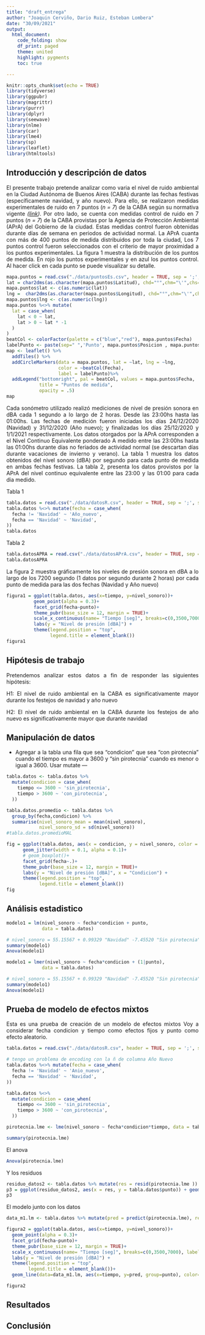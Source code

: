 ```yaml
---
title: "draft_entrega"
author: "Joaquin Cerviño, Dario Ruiz, Esteban Lombera"
date: "30/09/2021"
output:
  html_document:
    code_folding: show
    df_print: paged
    theme: united
    highlight: pygments
    toc: true

---
```


```r
knitr::opts_chunk$set(echo = TRUE)
library(tidyverse)
library(ggpubr)
library(magrittr)
library(purrr)
library(dplyr)
library(seewave)
library(nlme)
library(car)
library(lme4)
library(sp)
library(leaflet)
library(htmltools)
```

<style>
  body {
    text-align: justify
  }
</style>


## Introducción y descripción de datos

El presente trabajo pretende analizar como varia el nivel de ruido ambiental en la Ciudad Autónoma de Buenos Aires (CABA) durante las fechas festivas (específicamente navidad, y año nuevo). Para ello, se realizaron medidas experimentales de ruido en 7 puntos (*n = 7*) de la CABA según su normativa vigente *([link](https://www.argentina.gob.ar/normativa/provincial/ley-1540-123456789-0abc-defg-045-1000xvorpyel))*. Por otro lado, se cuenta con medidas control de ruido en 7 puntos (*n = 7*) de la CABA provistas por la Agencia de Protección Ambiental (APrA) del Gobierno de la ciudad. Estas medidas control fueron obtenidas durante días de semana en periodos de actividad normal. La APrA cuanta con más de 400 puntos de medida distribuidos por toda la ciudad, Los 7 puntos control fueron seleccionados con el criterio de mayor proximidad a los puntos experimentales.
La figura 1 muestra la distribución de los puntos de medida. En rojo los puntos experimentales y en azul los puntos control. Al hacer click en cada punto se puede visualizar su detalle.


```r
mapa.puntos = read.csv("./data/puntosEs.csv", header = TRUE, sep = ';', stringsAsFactors = TRUE)
lat = char2dms(as.character(mapa.puntos$Latitud), chd="°",chm="\'",chs="\"")
mapa.puntos$lat <- c(as.numeric(lat))
lng =  char2dms(as.character(mapa.puntos$Longitud), chd="°",chm="\'",chs="\"")
mapa.puntos$lng <- c(as.numeric(lng))
mapa.puntos %<>% mutate(
  lat = case_when(
    lat < 0 ~ lat,
    lat > 0 ~ lat * -1
  )
)
beatCol <- colorFactor(palette = c("blue","red"), mapa.puntos$Fecha)
labelPunto <- paste(sep=" ",'Punto', mapa.puntos$Posicion , mapa.puntos$Barrio...Comuna)
map <- leaflet() %>%
  addTiles() %>%
  addCircleMarkers(data = mapa.puntos, lat = ~lat, lng = ~lng,
                   color = ~beatCol(Fecha),
                   label = labelPunto)%>%
  addLegend("bottomright", pal = beatCol, values = mapa.puntos$Fecha,
            title = "Puntos de medida",
            opacity = .5)
map

```


Cada sonómetro utilizado realizó mediciones de nivel de presión sonora en dBA cada 1 segundo a lo largo de 2 horas. Desde las 23:00hs hasta las 01:00hs. Las fechas de medición fueron iniciadas los días 24/12/2020 (Navidad) y 31/12/2020 (Año nuevo); y finalizadas los días 25/12/2020 y 1/1/2021 respectivamente. Los datos otorgados por la APrA corresponden a el Nivel Continuo Equivalente ponderado A medido entre las 23:00hs hasta las 01:00hs durante días no feriados de actividad normal (se descartan días durante vacaciones de invierno y verano).
La tabla 1 muestra los datos obtenidos del nivel sonoro (dBA) por segundo para cada punto de medida en ambas fechas festivas. La tabla 2, presenta los datos provistos por la APrA del nivel continuo equivalente entre las 23:00 y las 01:00 para cada dia medido.



Tabla 1
```r
tabla.datos = read.csv("./data/datosR.csv", header = TRUE, sep = ';', stringsAsFactors = TRUE)
tabla.datos %<>% mutate(fecha = case_when(
  fecha != 'Navidad' ~ 'Año_nuevo',
  fecha == 'Navidad' ~ 'Navidad',
))
tabla.datos
```
Tabla 2
```r
tabla.datosAPRA = read.csv("./data/datosAPrA.csv", header = TRUE, sep = ';', stringsAsFactors = TRUE)
tabla.datosAPRA
```


La figura 2 muestra gráficamente los niveles de presión sonora en dBA a lo largo de los 7200 segundo (1 datos por segundo durante 2 horas) por cada punto de medida para las dos fechas (Navidad y Año nuevo)
```r
figura1 = ggplot(tabla.datos, aes(x=tiempo, y=nivel_sonoro))+
          geom_point(alpha = 0.3)+
          facet_grid(fecha~punto)+
          theme_pubr(base_size = 12, margin = TRUE)+
          scale_x_continuous(name= "Tiempo [seg]", breaks=c(0,3500,7000), labels=c("0","3k5","7k")) +
          labs(y = "Nivel de presión [dBA]") +
          theme(legend.position = "top",
                legend.title = element_blank())
figura1

```

## Hipótesis de trabajo

Pretendemos analizar estos datos a fin de responder las siguientes hipótesis:

H1: El nivel de ruido ambiental en la CABA es significativamente mayor durante los festejos de navidad y año nuevo

H2: El nivel de ruido ambiental en la CABA durante los festejos de año nuevo es significativamente mayor que durante navidad

## Manipulación de datos
 - Agregar a la tabla una fila que sea "condicion" que sea "con pirotecnia" cuando el tiempo es mayor a 3600 y "sin pirotecnia" cuando es menor o igual a 3600. Usar mutate --- 

```r
tabla.datos <- tabla.datos %>%
  mutate(condicion = case_when(
    tiempo <= 3600 ~ 'sin_pirotecnia',
    tiempo > 3600 ~ 'con_pirotecnia',
  ))

tabla.datos.promedio <- tabla.datos %>%
  group_by(fecha,condicion) %>%
  summarise(nivel_sonoro_mean = mean(nivel_sonoro),
            nivel_sonoro_sd = sd(nivel_sonoro))
#tabla.datos.promedioMAL

fig = ggplot(tabla.datos, aes(x = condicion, y = nivel_sonoro, color = condicion))+
      geom_jitter(width = 0.1, alpha = 0.1)+
      # geom_boxplot()+
      facet_grid(fecha~.)+
      theme_pubr(base_size = 12, margin = TRUE)+
      labs(y = "Nivel de presión [dBA]", x = "Condicion") +
      theme(legend.position = "top",
            legend.title = element_blank())
fig

```


## Análisis estadistico
```r
modelo1 = lm(nivel_sonoro ~ fecha*condicion + punto,
             data = tabla.datos)

# nivel_sonoro = 55.15567 + 0.99329 "Navidad" -7.45520 "Sin pirotecnia" + 2.60660 "Navidad*Sin_pirotecnia
summary(modelo1)
Anova(modelo1)
```

```r
modelo1 = lmer(nivel_sonoro ~ fecha*condicion + (1|punto),
             data = tabla.datos)

# nivel_sonoro = 55.15567 + 0.99329 "Navidad" -7.45520 "Sin pirotecnia" + 2.60660 "Navidad*Sin_pirotecnia
summary(modelo1)
Anova(modelo1)
```


## Prueba de modelo de efectos mixtos

Esta es una prueba de creación de un modelo de efectos mixtos
Voy a considerar fecha condicion y tiempo como efectos fijos y punto como 
efecto aleatorio.


```r
tabla.datos = read.csv("./data/datosR.csv", header = TRUE, sep = ';', stringsAsFactors = TRUE)

# tengo un problema de encoding con la ñ de columna Año Nuevo
tabla.datos %<>% mutate(fecha = case_when(
  fecha != 'Navidad' ~ 'Anio_nuevo',
  fecha == 'Navidad' ~ 'Navidad',
))

tabla.datos %<>%
  mutate(condicion = case_when(
    tiempo <= 3600 ~ 'sin_pirotecnia',
    tiempo > 3600 ~ 'con_pirotecnia',
  ))

pirotecnia.lme <- lme(nivel_sonoro ~ fecha*condicion*tiempo, data = tabla.datos, random = ~ 1|punto)

summary(pirotecnia.lme)

```


El anova

```r
Anova(pirotecnia.lme)

```

Y los residuos

```r
residuo_datos2 <- tabla.datos %>% mutate(res = resid(pirotecnia.lme )) %>% tibble()
p3 = ggplot(residuo_datos2, aes(x = res, y = tabla.datos$punto)) + geom_boxplot()
p3
```

El modelo junto con los datos

```r

data_m1.lm <- tabla.datos %>% mutate(pred = predict(pirotecnia.lme), res = resid(pirotecnia.lme))

figura2 = ggplot(tabla.datos, aes(x=tiempo, y=nivel_sonoro))+
  geom_point(alpha = 0.3)+
  facet_grid(fecha~punto)+
  theme_pubr(base_size = 12, margin = TRUE)+
  scale_x_continuous(name= "Tiempo [seg]", breaks=c(0,3500,7000), labels=c("0","3k5","7k")) +
  labs(y = "Nivel de presión [dBA]") +
  theme(legend.position = "top",
        legend.title = element_blank())+
  geom_line(data=data_m1.lm, aes(x=tiempo, y=pred, group=punto), color='white')

figura2
```

## Resultados

## Conclusión













